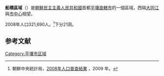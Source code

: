 {{Infobox Korean settlement
|context=north
|hanja={{linktext|船|橋|區|域}}
|hangul=선교구역
|rr=Seongyo-guyeok
|mr=Sŏn'gyo-guyŏk
|area_km2=
|pop=148209
|popden_km2=
|divs=21洞
|map=
}}
'''船橋區域'''（{{kor|諺=선교구역|漢=船橋區域|羅=Sŏn-gyo guyŏk|f=y}}）是[[朝鮮民主主義人民共和國|朝鮮民主主義人民共和國]]首都[[平壤直轄市|平壤直轄市]]的一個區域，西隔[[大同江|大同江]]與[[中區域|市中心]]相望。

2008年人口321,690人。<ref>朝鮮中央統計局，[http://unstats.un.org/unsd/demographic/sources/census/2010_PHC/North_Korea/Final%20national%20census%20report.pdf 2008年人口普查結果] {{Wayback|url=http://unstats.un.org/unsd/demographic/sources/census/2010_PHC/North_Korea/Final%20national%20census%20report.pdf |date=20100331091148 }}，2009 年。</ref>下分21洞。

==参考文献==
<div class="references-small">
<references></references>
</div>

{{平壤直轄市行政區劃}}

{{DEFAULTSORT:Songyo-guyok}}
[[Category:平壤市区域|Category:平壤市区域]]